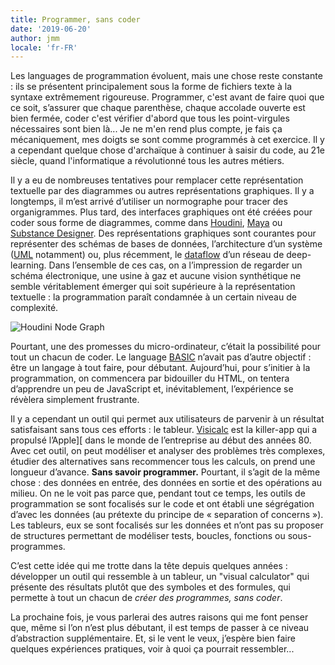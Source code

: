 ```yaml
---
title: Programmer, sans coder
date: '2019-06-20'
author: jmm
locale: 'fr-FR'
---
```



Les languages de programmation évoluent, mais une chose reste constante : ils se présentent principalement sous la forme de fichiers texte à la syntaxe extrêmement rigoureuse. Programmer, c'est avant de faire quoi que ce soit, s’assurer que chaque parenthèse, chaque accolade ouverte est bien fermée, coder c'est vérifier d'abord que tous les point-virgules nécessaires sont bien là... Je ne m'en rend plus compte, je fais ça mécaniquement, mes doigts se sont comme programmés à cet exercice. Il y a cependant quelque chose d'archaïque à continuer à saisir du code, au 21e siècle, quand l'informatique a révolutionné tous les autres métiers.

Il y a eu de nombreuses tentatives pour remplacer cette représentation textuelle par des diagrammes ou autres représentations graphiques. Il y a longtemps, il m’est arrivé d’utiliser un normographe pour tracer des organigrammes. Plus tard, des interfaces graphiques ont été créées pour coder sous forme de diagrammes, comme dans [Houdini](http://www.sidefx.com/docs/houdini/basics/intro.html), [Maya](http://help.autodesk.com/view/MAYALT/2019/ENU/?guid=GUID-EBC629FE-0075-42BF-816F-9DEFFD17D6FC) ou [Substance Designer](https://docs.substance3d.com/sddoc/the-graph-view-129368149.html). Des représentations graphiques sont courantes pour représenter des schémas de bases de données, l’architecture d’un système ([UML](https://www.nomagic.com/products/magicdraw#screenshots) notamment) ou, plus récemment, le [dataflow](https://www.tensorflow.org/guide/graphs) d’un réseau de deep-learning. Dans l’ensemble de ces cas, on a l’impression de regarder un schéma électronique, une usine à gaz et aucune vision synthétique ne semble véritablement émerger qui soit supérieure à la représentation textuelle : la programmation paraît condamnée à un certain niveau de complexité.

<Image src={imgHoudini} alt="Houdini Node Graph"/>

Pourtant, une des promesses du micro-ordinateur, c’était la possibilité pour tout un chacun de coder. Le language [BASIC](https://www.youtube.com/watch?v=pqAg0GJLPGk) n’avait pas d’autre objectif : être un langage à tout faire, pour débutant. Aujourd’hui, pour s’initier à la programmation, on commencera par bidouiller du HTML, on tentera d’apprendre un peu de JavaScript et, inévitablement, l’expérience se révèlera simplement frustrante.

Il y a cependant un outil qui permet aux utilisateurs de parvenir à un résultat satisfaisant sans tous ces efforts : le tableur. [Visicalc](http://www.bricklin.com/history/saiidea.htm) est la killer-app qui a propulsé l’Apple][ dans le monde de l’entreprise au début des années 80. Avec cet outil, on peut modéliser et analyser des problèmes très complexes, étudier des alternatives sans recommencer tous les calculs, on prend une longueur d’avance. **Sans savoir programmer.** Pourtant, il s’agit de la même chose : des données en entrée, des données en sortie et des opérations au milieu. On ne le voit pas parce que, pendant tout ce temps, les outils de programmation se sont focalisés sur le code et ont établi une ségrégation d’avec les données (au prétexte du principe de « separation of concerns »). Les tableurs, eux se sont focalisés sur les données et n’ont pas su proposer de structures permettant de modéliser tests, boucles, fonctions ou sous-programmes.

<Youtube id="IU96Pd_npn4"/>

C’est cette idée qui me trotte dans la tête depuis quelques années : développer un outil qui ressemble à un tableur, un "visual calculator" qui présente des résultats plutôt que des symboles et des formules, qui permette à tout un chacun de _créer des programmes, sans coder_.

La prochaine fois, je vous parlerai des autres raisons qui me font penser que, même si l’on n’est plus débutant, il est temps de passer à ce niveau d’abstraction supplémentaire. Et, si le vent le veux, j’espère bien faire quelques expériences pratiques, voir à quoi ça pourrait ressembler...
